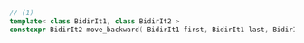 ```cpp
// (1)
template< class BidirIt1, class BidirIt2 >
constexpr BidirIt2 move_backward( BidirIt1 first, BidirIt1 last, BidirIt2 d_last );
```
